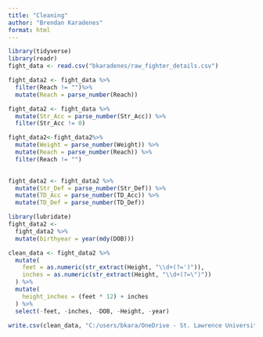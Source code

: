 ```yaml
---
title: "Cleaning"
author: "Brendan Karadenes"
format: html
---
```


```r
library(tidyverse)
library(readr)
fight_data <- read.csv("bkaradenes/raw_fighter_details.csv")
```

```r
fight_data2 <- fight_data %>%
  filter(Reach != "")%>%
  mutate(Reach = parse_number(Reach))
```

```r
fight_data2 <- fight_data %>%
  mutate(Str_Acc = parse_number(Str_Acc)) %>%
  filter(Str_Acc != 0)
```

```r
fight_data2<-fight_data2%>%
  mutate(Weight = parse_number(Weight)) %>%
  mutate(Reach = parse_number(Reach)) %>%
  filter(Reach != "")
  
```

```r
fight_data2 <- fight_data2 %>%
  mutate(Str_Def = parse_number(Str_Def)) %>%
  mutate(TD_Acc = parse_number(TD_Acc)) %>%
  mutate(TD_Def = parse_number(TD_Def))
```


```r
library(lubridate)
fight_data2 <-
  fight_data2 %>%
  mutate(birthyear = year(mdy(DOB)))
```

```r
clean_data <- fight_data2 %>%
  mutate(
    feet = as.numeric(str_extract(Height, "\\d+(?=')")), 
    inches = as.numeric(str_extract(Height, "\\d+(?=\")")) 
  ) %>%
  mutate(
    height_inches = (feet * 12) + inches 
  ) %>%
  select(-feet, -inches, -DOB, -Height, -year)
```

```r
write.csv(clean_data, "C:/users/bkara/OneDrive - St. Lawrence University/stat_289_score/bkaradenes/clean_data.csv", row.names = TRUE)
```




